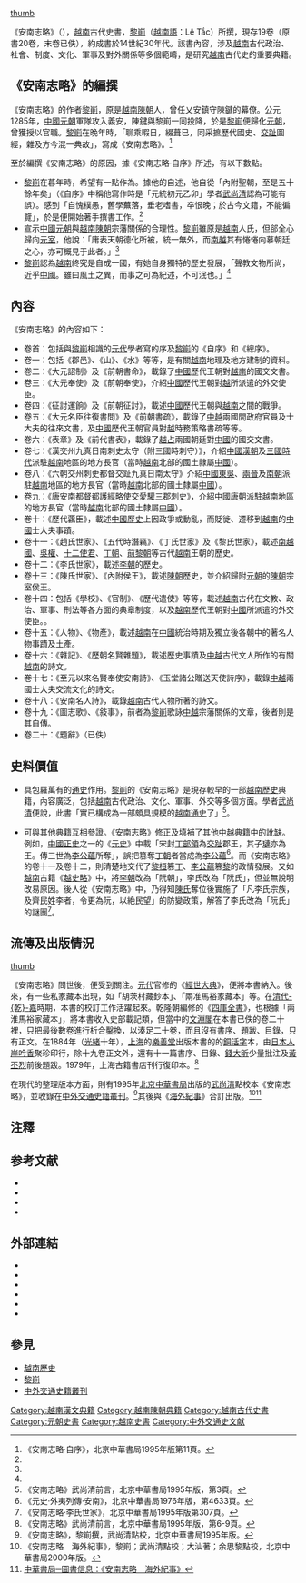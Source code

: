 [[文件:安南志略（四庫）.jpg|thumb]]

《安南志略》（{{vie|v=An Nam chí lược|hn=安南志略|f=h}}），[[越南|越南]]古代史書，[[黎崱|黎崱]]（[[越南語|越南語]]：Lê Tắc）所撰，現存19卷（原書20卷，末卷已佚），約成書於14世紀30年代。該書內容，涉及[[越南|越南]]古代政治、社會、制度、文化、軍事及對外關係等多個範疇，是研究[[越南|越南]]古代史的重要典籍。

==《安南志略》的編撰==
《安南志略》的作者[[黎崱|黎崱]]，原是[[越南|越南]][[陳朝_(越南)|陳朝]]人，曾任乂安鎮守陳鍵的幕僚。公元1285年，[[元朝|中國元朝]]軍隊攻入義安，陳鍵與黎崱一同投降，於是[[黎崱|黎崱]]便歸化[[元朝|元朝]]，曾獲授以官職。[[黎崱|黎崱]]在晚年時，「聊乘暇日，綴葺已，同采摭歷代國史、[[交趾|交趾]]圖經，雜及方今混一典故」，寫成《安南志略》。<ref name="#1">《安南志略·自序》，北京中華書局1995年版第11頁。</ref>

至於編撰《安南志略》的原因，據《安南志略·自序》所述，有以下數點。

*[[黎崱|黎崱]]在暮年時，希望有一點作為。據他的自述，他自從「內附聖朝，至是五十餘年矣」（《自序》中稱他寫作時是「元統初元乙卯」學者[[武尚清|武尚清]]認為可能有誤）。感到「自愧樸愚，舊學蕪落，垂老嗜書，卒恨晚；於古今文籍，不能徧覽」，於是便開始著手撰書工作。<ref name="#1"/>
*宣示[[中國|中國]][[元朝|元朝]]與[[越南|越南]][[陳朝_(越南)|陳朝]]宗藩關係的合理性。[[黎崱|黎崱]]雖原是[[越南|越南]]人氏，但郤全心歸向[[元朝|元室]]，他說：「庸表天朝德化所被，統一無外，而[[越南|南越]]其有惓惓向慕朝廷之心，亦可概見于此者。」<ref name="#1"/>
*[[黎崱|黎崱]]認為[[越南|越南]]終究是自成一國，有她自身獨特的歷史發展，「聲教文物所尚，近乎[[中國|中國]]。雖曰風土之異，而事之可為紀述，不可泯也。」<ref name="#1"/>

==內容==
《安南志略》的內容如下：
*卷首：包括與[[黎崱|黎崱]]相識的[[元朝|元代]]學者寫的序及[[黎崱|黎崱]]的《自序》和《總序》。
*卷一：包括《郡邑》、《山》、《水》等等，是有關[[越南|越南]]地理及地方建制的資料。
*卷二：《大元詔制》及《前朝書命》，載錄了[[中國|中國]]歷代王朝對[[越南|越南]]的國交文書。
*卷三：《大元奉使》及《前朝奉使》，介紹[[中國|中國]]歷代王朝對[[越南|越]]所派遣的外交使臣。
*卷四：《征討運餉》及《前朝征討》，載述[[中國|中國]]歷代王朝與[[越南|越南]]之間的戰爭。
*卷五：《大元名臣往復書問》及《前朝書疏》，載錄了[[中國|中]][[越南|越]]兩國間政府官員及士大夫的往來文書，及[[中國|中國]]歷代王朝官員對[[越南|越]]時務策略書疏等等。
*卷六：《表章》及《前代書表》，載錄了[[越南|越]][[占婆|占]]兩國朝廷對[[中國|中國]]的國交文書。
*卷七：《漢交州九真日南刺史太守（附三國時刺守）》，介紹[[中國|中國]][[漢朝|漢朝]]及[[三國|三國時代]]派駐[[越南|越南]]地區的地方長官（當時[[越南|越南]]北部的國土隸屬[[中國|中國]]）。
*卷八：《六朝交州刺史都督交趾九真日南太守》介紹[[中國|中國]][[東吳|東吳]]、[[晉朝|兩晉]]及[[南朝|南朝]]派駐[[越南|越南]]地區的地方長官（當時[[越南|越南]]北部的國土隸屬[[中國|中國]]）。
*卷九：《唐安南都督都護經略使交愛驩三郡刺史》，介紹[[中國|中國]][[唐朝|唐朝]]派駐[[越南|越南]]地區的地方長官（當時[[越南|越南]]北部的國土隸屬[[中國|中國]]）。
*卷十：《歷代覊臣》，載述[[中國歷史|中國歷史]]上因政爭或動亂，而貶徙、遷移到[[越南|越南]]的[[中國|中國]]士大夫事蹟。
*卷十一：《趙氏世家》、《五代時潛竊》、《丁氏世家》及《黎氏世家》，載述[[南越國|南越國]]、[[吳權|吳權]]、[[十二使君|十二使君]]、[[丁朝|丁朝]]、[[前黎朝|前黎朝]]等古代[[越南|越南]]王朝的歷史。
*卷十二：《李氏世家》，載述[[李朝_(越南)|李朝]]的歷史。
*卷十三：《陳氏世家》、《內附侯王》，載述[[陳朝_(越南)|陳朝]]歷史，並介紹歸附[[元朝|元朝]]的[[陳朝_(越南)|陳朝]]宗室侯王。
*卷十四：包括《學校》、《官制》、《歷代遣使》等等，載述[[越南|越南]]古代在文教、政治、軍事、刑法等各方面的典章制度，以及[[越南|越南]]歷代王朝對[[中國|中國]]所派遣的外交使臣。。
*卷十五：《人物》、《物產》，載述[[越南|越南]]在[[中國|中國]]統治時期及獨立後各朝中的著名人物事蹟及土產。
*卷十六：《雜記》、《歷朝名賢雜題》，載述歷史事蹟及[[中國|中]][[越南|越]]古代文人所作的有關[[越南|越南]]的詩文。
*卷十七：《至元以來名賢奉使安南詩》、《玉堂諸公贈送天使詩序》，載錄[[中國|中]][[越南|越]]兩國士大夫交流文化的詩文。
*卷十八：《安南名人詩》，載錄[[越南|越南]]古代人物所著的詩文。
*卷十九：《圖志歌》、《敍事》，前者為[[黎崱|黎崱]]歌詠[[中國|中]][[越南|越]]宗藩關係的文章，後者則是其自傳。
*卷二十：《題辭》（已佚）

==史料價值==
*具包羅萬有的[[通史|通史]]作用。[[黎崱|黎崱]]的《安南志略》是現存較早的一部[[越南歷史|越南歷史]]典籍，內容廣泛，包括[[越南|越南]]古代政治、文化、軍事、外交等多個方面。學者[[武尚清|武尚清]]便說，此書「實已構成為一部頗具規模的[[越南|越南]][[通史|通史]]了」<ref>《安南志略》武尚清前言，北京中華書局1995年版，第3頁。</ref>。

*可與其他典籍互相參證。《安南志略》修正及填補了其他[[中國|中]][[越南|越]]典籍中的訛缺。例如，[[中國|中國]][[二十四史|正史]]之一的《[[元史|元史]]》中載「宋封[[丁部領|丁部領]]為[[交趾|交趾]]郡王，其子[[丁璉|璉]]亦為王。傳三世為[[李公蘊|李公蘊]]所奪」，誤把篡奪[[丁朝|丁朝]]者當成為[[李公蘊|李公蘊]]<ref>《元史·外夷列傳·安南》，北京中華書局1976年版，第4633頁。</ref>。而《安南志略》的卷十一及卷十二，則清楚地交代了[[黎桓|黎桓]]篡[[丁朝|丁]]、[[李公蘊|李公蘊]]篡[[前黎朝|黎]]的政情發展。又如[[越南|越南]]古籍《[[越史略|越史略]]》中，將[[李朝_(越南)|李朝]]改為「阮朝」，李氏改為「阮氏」，但並無說明改易原因。後人從《安南志略》中，乃得知[[陳朝_(越南)|陳氏]]奪位後實施了「凡李氏宗族，及齊民姓李者，令更為阮，以絶民望」的防變政策，解答了李氏改為「阮氏」的謎團<ref>《安南志略·李氏世家》，北京中華書局1995年版第307頁。</ref>。

==流傳及出版情況==
[[文件:《安南志略》點校本.jpg|thumb]]

《安南志略》問世後，便受到關注。[[元代|元代]]官修的《[[經世大典|經世大典]]》，便將本書納入。後來，有一些私家藏本出現，如「胡茨村藏鈔本」、「兩准馬裕家藏本」等。在[[清代|清代]][[乾隆|-{乾}-]][[嘉慶|嘉]]時期，本書的校訂工作活躍起來。乾隆朝編修的《[[四庫全書|四庫全書]]》，也根據「兩淮馬裕家藏本」，將本書收入史部載記類，但當中的[[文淵閣|文淵閣]]在本書已佚的卷二十裡，只把最後數卷進行析合鑿換，以湊足二十卷，而且沒有書序、題跋、目錄，只有正文。在1884年（[[光緒|光緒]]十年），[[上海|上海]]的[[樂善堂|樂善堂]]出版本書的的[[銅活字|銅活字]]本，由[[日本人|日本人]][[岸吟香|岸吟香]]聚珍印行，除十九卷正文外，還有十一篇書序、目錄、[[錢大昕|錢大昕]]少量批注及[[黃丕烈|黃丕烈]]前後題跋。1979年，上海古籍書店刊行復印本。<ref>《安南志略》武尚清前言，北京中華書局1995年版，第6-9頁。</ref>

在現代的整理版本方面，則有1995年[[北京|北京]][[中華書局|中華書局]]出版的[[武尚清|武尚清]]點校本《安南志略》，並收錄在[[中外交通史籍叢刊|中外交通史籍叢刊]]。<ref>《安南志略》，黎崱撰，武尚清點校，北京中華書局1995年版。</ref>其後與《[[海外紀事|海外紀事]]》合訂出版。<ref>《安南志略　海外紀事》，黎崱；武尚清點校；大汕著；余思黎點校，北京中華書局2000年版。</ref><ref>[http://www.zhbc.com.cn/book_view.asp?bid=5762 中華書局─圖書信息：《安南志略　海外紀事》]{{dead link|date=2017年12月 |bot=InternetArchiveBot |fix-attempted=yes }}</ref>

==注釋==
<div class="references-small">
<references />   
</div> 

==参考文献==
<div class="references-small">
*{{cite book|title=《'''安南志略'''》|author=[[黎崱|黎崱]]|others=[[武尚清|武尚清]]點校|location=[[北京|北京]]|publisher=[[中華書局|中華書局]]（1995）ISBN 7101011225|language=zh}}
*{{cite book|title=《'''安南志略'''　[[海外紀事|海外紀事]]》|author=[[黎崱|黎崱]]、[[武尚清|武尚清]]點校；[[大汕|大汕]]著；[[余思黎|余思黎]]點校|location=[[北京|北京]]|publisher=[[中華書局|中華書局]]（2000）ISBN 7101020372|language=zh}}
*{{cite book|title=《[[東南亞歷史詞典|東南亞歷史詞典]]》|publisher=[[上海辭書出版社|上海辭書出版社]]（1995）ISBN 7532602222|language=zh}}
*{{cite book|title=《[[西域南海史地考證論著彙輯|西域南海史地考證論著彙輯]]》|author=[[馮承鈞|馮承鈞]]|location=[[香港|香港]]|publisher=[[中華書局|中華書局]]（1975）|language=zh}}
</div>
{{wikisource|安南志畧}}

==外部連結==
*{{zh}}{{cite web|url=http://www.cadal.zju.edu.cn/book/06061182/|title=高等學校中英文圖書數字化國際合作計劃──《安南志略》卷一至卷四|deadurl=yes|archiveurl=https://archive.is/20121205160510/http://www.cadal.zju.edu.cn/book/06061182/|archivedate=2012-12-05|access-date=2010-08-15}}
*{{zh}}{{cite web|url=http://www.cadal.zju.edu.cn/book/06061183/|title=高等學校中英文圖書數字化國際合作計劃──《安南志略》卷五至卷九|deadurl=yes|archiveurl=https://archive.is/20121126225700/http://www.cadal.zju.edu.cn/book/06061183/|archivedate=2012-11-26|access-date=2010-08-15}}
*{{zh}}{{cite web|url=http://www.cadal.zju.edu.cn/book/06061184/|title=高等學校中英文圖書數字化國際合作計劃──《安南志略》卷十至卷十四|deadurl=yes|archiveurl=https://archive.is/20121201220143/http://www.cadal.zju.edu.cn/book/06061184/|archivedate=2012-12-01|access-date=2010-08-15}}
*{{zh}}{{cite web|url=http://www.cadal.zju.edu.cn/book/06061185/|title=高等學校中英文圖書數字化國際合作計劃──《安南志略》卷十五至卷二十|deadurl=yes|archiveurl=https://archive.is/20121127091702/http://www.cadal.zju.edu.cn/book/06061185/|archivedate=2012-11-27|access-date=2010-08-15}}
*{{ja}}{{cite web|url=http://dragonfly-party.com/source/sc00003.html|title=蜻蛉宴：史料 Source─《安南志略》|access-date=2008-10-09|archive-date=2020-04-01|archive-url=https://web.archive.org/web/20200401200912/http://dragonfly-party.com/source/sc00003.html|dead-url=no}}
*{{zh}}{{cite web|url=http://www.zhbc.com.cn/book_view.asp?bid=5762|title=中華書局─圖書信息：《安南志略　海外紀事》}}{{dead link|date=2017年12月 |bot=InternetArchiveBot |fix-attempted=yes }}

==參見==
*[[越南歷史|越南歷史]]
*[[黎崱|黎崱]]
*[[中外交通史籍叢刊|中外交通史籍叢刊]]

[[Category:越南漢文典籍|Category:越南漢文典籍]]
[[Category:越南陳朝典籍|Category:越南陳朝典籍]]
[[Category:越南古代史書|Category:越南古代史書]]
[[Category:元朝史書|Category:元朝史書]]
[[Category:越南史書|Category:越南史書]]
[[Category:中外交通史文献|Category:中外交通史文献]]